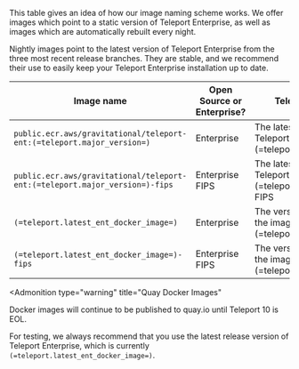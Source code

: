 This table gives an idea of how our image naming scheme works. We offer images which point to a static version of Teleport Enterprise, as well as images which are
automatically rebuilt every night. 

Nightly images point to the latest version of Teleport Enterprise from the three most recent release branches.
They are stable, and we recommend their use to easily keep your Teleport Enterprise installation up to date.

| Image name | Open Source or Enterprise? | Teleport version | Image automatically updated? | Image base |
| - | - | - | - | - |
| `public.ecr.aws/gravitational/teleport-ent:(=teleport.major_version=)` | Enterprise | The latest version of Teleport Enterprise (=teleport.major_version=) | Yes | [Ubuntu 20.04](https://hub.docker.com/\_/ubuntu) |
| `public.ecr.aws/gravitational/teleport-ent:(=teleport.major_version=)-fips` | Enterprise FIPS | The latest version of Teleport Enterprise (=teleport.major_version=) FIPS | Yes | [Ubuntu 20.04](https://hub.docker.com/\_/ubuntu) |
| `(=teleport.latest_ent_docker_image=)` | Enterprise | The version specified in the image's tag (i.e. (=teleport.version=)) | No | [Ubuntu 20.04](https://hub.docker.com/\_/ubuntu) |
| `(=teleport.latest_ent_docker_image=)-fips` | Enterprise FIPS | The version specified in the image's tag (i.e. (=teleport.version=)) | No | [Ubuntu 20.04](https://hub.docker.com/\_/ubuntu) |

<Admonition
  type="warning"
  title="Quay Docker Images"
>
Docker images will continue to be published to quay.io until Teleport 10 is EOL.
</Admonition>

For testing, we always recommend that you use the latest release version of Teleport Enterprise, which is currently `(=teleport.latest_ent_docker_image=)`.